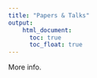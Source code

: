 ```yaml
---
title: "Papers & Talks"
output:
    html_document:
      toc: true
      toc_float: true
---
```


More info.
